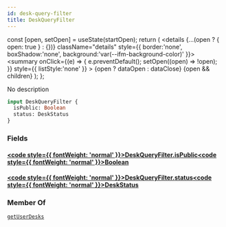 ```yaml
---
id: desk-query-filter
title: DeskQueryFilter
---
```









  const [open, setOpen] = useState(startOpen);
  return (
    <details {...(open ? { open: true } : {})} className="details" style={{ border:'none', boxShadow:'none', background:'var(--ifm-background-color)' }}>
      <summary
        onClick={(e) => {
          e.preventDefault();
          setOpen((open) => !open);
        }}
        style={{ listStyle:'none' }}
      >
      {open ? dataOpen : dataClose}
      </summary>
      {open && children}
    </details>
  );
};








No description


```graphql
input DeskQueryFilter {
  isPublic: Boolean
  status: DeskStatus
}
```




### Fields

#### [<code style={{ fontWeight: 'normal' }}>DeskQueryFilter.<b>isPublic</b></code>](#)<Bullet />[<code style={{ fontWeight: 'normal' }}><b>Boolean</b></code>](/main-backend-service/graphql/🧠🔍introspection/types/scalars/boolean.mdx) <Badge class="badge badge--secondary " text="scalar"/> 



#### [<code style={{ fontWeight: 'normal' }}>DeskQueryFilter.<b>status</b></code>](#)<Bullet />[<code style={{ fontWeight: 'normal' }}><b>DeskStatus</b></code>](/main-backend-service/graphql/🧠🔍introspection/types/enums/desk-status.mdx) <Badge class="badge badge--secondary " text="enum"/> 







### Member Of

[`getUserDesks`](/main-backend-service/graphql/🧠🔍introspection/operations/queries/get-user-desks.mdx)  <Badge class="badge badge--secondary badge--relation" text="query"/>